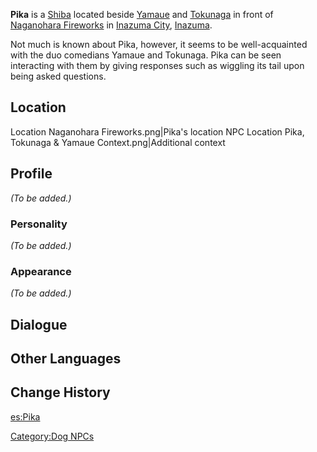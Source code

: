 {{Meta
<!-- Remove this template after adding the missing info -->
|missing_NPC_profile  = yes
}}
{{Character Infobox
|type             = NPC
|image            = NPC Pika.png
|region           = Inazuma
}}
'''Pika''' is a [[Shiba]] located beside [[Yamaue]] and [[Tokunaga]] in front of [[Naganohara Fireworks]] in [[Inazuma City]], [[Inazuma]].

Not much is known about Pika, however, it seems to be well-acquainted with the duo comedians Yamaue and Tokunaga. Pika can be seen interacting with them by giving responses such as wiggling its tail upon being asked questions.

==Location==
<gallery>
Location Naganohara Fireworks.png|Pika's location
NPC Location Pika, Tokunaga & Yamaue Context.png|Additional context
</gallery>

==Profile==
<!-- detailed story/lore information goes here -->
''(To be added.)''

===Personality===
''(To be added.)''

===Appearance===
''(To be added.)''

==Dialogue==
{{Dialogue start}}
{{Transclude|Yamaue|Dialogue}}
{{Dialogue end}}

==Other Languages==
{{Other Languages
|default_hidden = 1
|en      = Pika
|zhs     = 皮卡
|zhs_rm  = Píkǎ
|zht     = 皮卡
|zht_rm  = Píkǎ
|ja      = ピカ
|ja_rm   = Pika
|ko      = 피카
|ko_rm   = Pika
|es      = Pika
|fr      = Pika
|ru      = Пика
|th      = Pika
|vi      = Pika
|de      = Pika
|id      = Pika
|pt      = Peikaat
|pt_note = The dog's name is ''Peikaat'', due to a bad connotation for "Pika" in this language.
|tr      = Pika
|it      = Pika
}}

==Change History==
{{Change History|2.0}}
[[Category:Dog NPCs]]

[[es:Pika]]